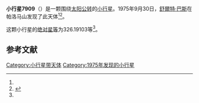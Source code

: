 {{Infobox planet
| bgcolour = #FFFFC0
| name = 7909 Ziffer
| symbol = 
| image = 
| caption = 
| discovery = yes
| discovery_ref = 
| discoverer = [[舒爾特·巴斯|舒爾特·巴斯]]
| discovery_site = [[帕洛马山|帕洛马山]] 
| discovered = 1975年9月30日
| designations = yes
| mp_name = 
| named_after = 
| alt_names = 1975 SK/ 1981 WZ8 / 1986 RG13 / 1991 NB5
| mp_category = [[主带小行星|主带小行星]]
| orbit_ref = <ref name="a">[http://ssd.jpl.nasa.gov/sbdb.cgi?sstr=7909 7909 Ziffer] {{Wayback|url=http://ssd.jpl.nasa.gov/sbdb.cgi?sstr=7909 |date=20210717070515 }}，小行星數據庫瀏覽器（JPL Small-Body Database Browser）－[[美国国家航空航天局|美国国家航空航天局]]喷气推进实验室</ref>
| epoch = 2456400.5 (2013年4月18日更新)
| aphelion = {{convert|3.7431026|AU|km|3|abbr=on|lk=out}}
| perihelion = {{convert|2.6003816|AU|km|3|abbr=on}}
| semimajor = {{convert|3.1717421|AU|km|3|abbr=on}}
| eccentricity = 0.1801409
| period = 2063.218505 [[日|日]]<br />5.65[[儒略年|儒略年]]
| avg_speed = 
| inclination = 2.39451
| asc_node = 69.55869
| mean_anomaly = 
| arg_peri = 326.19103
| satellites = 
| physical_characteristics = yes
| dimensions = 
| mass = 
| density = 
| surface_grav = 
| escape_velocity = 
| sidereal_day = 
| axial_tilt = 
| pole_ecliptic_lat = 
| pole_ecliptic_lon = 
| albedo = 
| temperatures= 
| temp_name1 = 
| mean_temp_1 = 
| max_temp_1 = 
| temp_name2 = 
| max_temp_2 = 
| spectral_type = 
| abs_magnitude = 326.19103
}}

'''小行星7909'''（{{lang-en|7909 Ziffer}}）是一颗围绕[[太阳|太阳]][[公转|公转]]的[[小行星|小行星]]。1975年9月30日，[[舒爾特·巴斯|舒爾特·巴斯]]在帕洛马山发现了此天体<ref name="a" /><ref>{{cite news|title=小行星列表|url=http://cfa-www.harvard.edu/iau/lists/NumberedMPs.txt|accessdate=2013-07-08|newspaper=哈佛大学|archive-date=2008-05-17|archive-url=https://web.archive.org/web/20080517010638/http://cfa-www.harvard.edu/iau/lists/NumberedMPs.txt|dead-url=no}}</ref>。

这颗小行星的[[绝对星等|绝对星等]]为326.19103等<ref name="a" />。

==参考文献==
{{reflist}}
{{Minor Planet Number|[[小行星7908|小行星7908]]|[[小行星7910|小行星7910]]}}

{{小天体}}

[[Category:小行星带天体|Category:小行星带天体]]
[[Category:1975年发现的小行星|Category:1975年发现的小行星]]

{{asteroid-stub}}